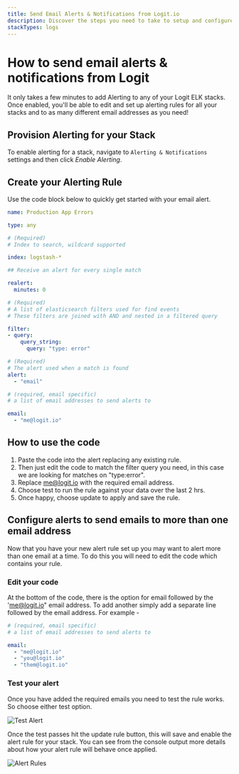 ```yaml
---
title: Send Email Alerts & Notifications from Logit.io
description: Discover the steps you need to take to setup and configure email alerts from your Logit.io ELK stacks in this helpful article.
stackTypes: logs
---
```


# How to send email alerts & notifications from Logit

It only takes a few minutes to add Alerting to any of your Logit ELK stacks. 
Once enabled, you'll be able to edit and set up alerting rules for all 
your stacks and to as many different email addresses as you need!

## Provision Alerting for your Stack

To enable alerting for a stack, navigate to `Alerting & Notifications` 
settings and then click _Enable Alerting_.

## Create your Alerting Rule

Use the code block below to quickly get started with your email alert.

```yaml copy
name: Production App Errors

type: any

# (Required)
# Index to search, wildcard supported

index: logstash-*

## Receive an alert for every single match

realert:
  minutes: 0

# (Required)
# A list of elasticsearch filters used for find events
# These filters are joined with AND and nested in a filtered query

filter:
- query:
    query_string:
      query: "type: error"

# (Required)
# The alert used when a match is found
alert:
  - "email"

# (required, email specific)
# a list of email addresses to send alerts to

email:
  - "me@logit.io"
```

## How to use the code

1. Paste the code into the alert replacing any existing rule.
2. Then just edit the code to match the filter query you need, in this case we are looking for matches on "type:error".
3. Replace me@logit.io with the required email address.
4. Choose test to run the rule against your data over the last 2 hrs.
5. Once happy, choose update to apply and save the rule.

## Configure alerts to send emails to more than one email address

Now that you have your new alert rule set up you may want to 
alert more than one email at a time. To do this you will need 
to edit the code which contains your rule.

### Edit your code

At the bottom of the code, there is the option for email followed 
by the 'me@logit.io" email address. To add another simply add a 
separate line followed by the email address. For example - 

```yaml copy
# (required, email specific)
# a list of email addresses to send alerts to

email:
  - "me@logit.io"
  - "you@logit.io"
  - "them@logit.io"
```

### Test your alert

Once you have added the required emails you need to test the rule 
works. So choose either test option.

![Test Alert](@/images/help/log-management/alerting/test-alert.png)

Once the test passes hit the update rule button, this will save and enable 
the alert rule for your stack. You can see from the console output more 
details about how your alert rule will behave once applied.

![Alert Rules](@/images/help/log-management/alerting/alert-rules.png)